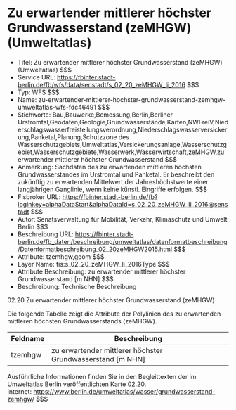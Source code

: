 # Zu erwartender mittlerer höchster Grundwasserstand (zeMHGW) (Umweltatlas)
- Titel: Zu erwartender mittlerer höchster Grundwasserstand (zeMHGW) (Umweltatlas) $$$
- Service URL: https://fbinter.stadt-berlin.de/fb/wfs/data/senstadt/s_02_20_zeMHGW_li_2016 $$$
- Typ: WFS $$$
- Name: zu-erwartender-mittlerer-hochster-grundwasserstand-zemhgw-umweltatlas-wfs-fdc46491 $$$
- Stichworte: Bau,Bauwerke,Bemessung,Berlin,Berliner Urstromtal,Geodaten,Geologie,Grundwasserstände,Karten,NWFreiV,Niederschlagswasserfreistellungsverordnung,Niederschlagswasserversickerung,Panketal,Planung,Schutzzone des Wasserschutzgebiets,Umweltatlas,Versickerungsanlage,Wasserschutzgebiet,Wasserschutzgebiete,Wasserwerk,Wasserwirtschaft,zeMHGW,zu erwartender mittlerer höchster Grundwasserstand $$$
- Anmerkung: Sachdaten des zu erwartenden mittleren höchsten Grundwasserstandes im Urstromtal und Panketal. Er beschreibt den zukünftig zu erwartenden Mittelwert der Jahreshöchstwerte einer langjährigen Ganglinie, wenn keine künstl. Eingriffe erfolgen. $$$
- Fisbroker URL: https://fbinter.stadt-berlin.de/fb?loginkey=alphaDataStart&alphaDataId=s_02_20_zeMHGW_li_2016@senstadt $$$
- Autor: Senatsverwaltung für Mobilität, Verkehr, Klimaschutz und Umwelt Berlin $$$
- Beschreibung URL: https://fbinter.stadt-berlin.de/fb_daten/beschreibung/umweltatlas/datenformatbeschreibung/Datenformatbeschreibung_02_20zeMHGW2015.html $$$
- Attribute: tzemhgw,geom $$$
- Layer Name: fis:s_02_20_zeMHGW_li_2016Type $$$
- Attribute Beschreibung: zu erwartender mittlerer höchster Grundwasserstand [m NHN] $$$
- Beschreibung: Technische Beschreibung 

02.20 Zu erwartender mittlerer höchster Grundwasserstand (zeMHGW)

Die folgende Tabelle zeigt die Attribute der Polylinien des zu erwartenden mittleren höchsten Grundwasserstands (zeMHGW).

| **Feldname** | **Beschreibung**                                             |
| ------------ | ------------------------------------------------------------ |
| tzemhgw      | zu erwartender mittlerer höchster Grundwasserstand \[m NHN\] |

Ausführliche Informationen finden Sie in den Begleittexten der im Umweltatlas Berlin veröffentlichten Karte 02.20.  
Internet: https://www.berlin.de/umweltatlas/wasser/grundwasserstand-zemhgw/ $$$
